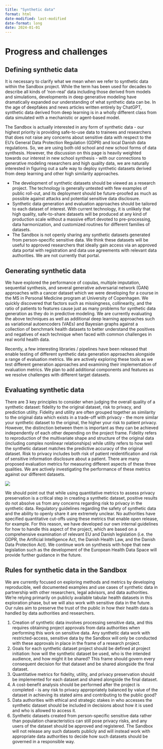 ```yaml
---
title: "Synthetic data"
format: html
date-modified: last-modified
date-format: long
date: 2024-01-01
---
```


# Progress and challenges


## Defining synthetic data
It is necessary to clarify what we mean when we refer to synthetic data within the Sandbox project. While the term has been used for decades to describe all kinds of 'non-real' data including those derived from models and simulations, developments in deep generative modeling have dramatically expanded our understanding of what synthetic data can be. In the age of deepfakes and news articles written entirely by ChatGPT, synthetic data derived from deep learning is in a wholly different class from data simulated with a mechanistic or agent-based model.

The Sandbox is actually interested in any form of synthetic data - our highest priority is providing safe-to-use data to trainees and researchers that does not raise any concerns about sensitive data with respect to the EU's General Data Protection Regulation (GDPR) and local Danish data regulations. So, we are using both old school and new school forms of data synthesis. However, the discussion on this page is heavily weighted towards our interest in new school synthesis - with our connections to generative modeling researchers and high quality data, we are naturally interested in figuring out a safe way to deploy synthetic datasets derived from deep learning and other high similarity approaches.

:::{.callout-note title="The TLDR for synthetic data in the Sandbox"}
- The development of synthetic datasets should be viewed as a research project. The technology is generally untested with few examples of public roll-out, and its deployment should be future-proofed as much as possible against attacks and potential sensitive data disclosure.
- Synthetic data generation and evaluation approaches should be tailored     to each dataset of interest. With current technology, it is unlikely that high quality, safe-to-share datasets will be produced at any kind of production scale without a massive effort devoted to pre-processing, data harmonization, and customized routines for different families of datasets.
- The Sandbox is not openly sharing any synthetic datasets generated from person-specific sensitive data. We think these datasets will be useful to approved researchers that ideally gain access via an approved data portal with registration and data use agreements with relevant data authorities. We are not currently that portal.
:::

## Generating synthetic data

We have explored the performance of copulas, multiple imputation, sequential synthesis, and several generative adversarial network (GAN) approaches with a cancer dataset which we were developing for a course in the MS in Personal Medicine program at University of Copenhagen. We quickly discovered that factors such as missingness, collinearity, and the ratio of patients to features cause just as many problems for synthetic data generation as they do in predictive modeling. We are currently evaluating the above techniques as well as additional deep learning approaches such as variational autoencoders (VAEs) and Bayesian graphs against a collection of benchmark health datasets to better understand the positives and negatives of each technique when faced with common challenges in real world health data.

Recently, a few interesting libraries / pipelines have been released that enable testing of different synthetic data generation approaches alongside a range of evaluation metrics. We are actively exploring these tools as we test different generation approaches and examining their implementation of evaluation metrics. We plan to add additional components and features as we resolve challenges with different target datasets.
  
## Evaluating synthetic data

There are 3 key principles to consider when judging the overall quality of a synthetic dataset: fidelity to the original dataset, risk to privacy, and prediction utility. Fidelity and utility are often grouped together as similarity to the original data which exists in a trade-off with privacy - the more similar your synthetic dataset to the original, the higher your risk to patient privacy. However, the distinction between them is important as they can be achieved independently of each other depending on the project frame. Fidelity refers to reproduction of the multivariate shape and structure of the original data (including complex nonlinear relationships) while utility refers to how well the synthetic dataset matches the predictive accuracy of the original dataset. Risk to privacy includes both risk of patient reidentification and risk of sensitive information disclosure about a patient. There are many proposed evaluation metrics for measuring different aspects of these three qualities. We are actively investigating the performance of these metrics against our different datasets.


![](../images/SynthDataQualities.png)


We should point out that while using quantitative metrics to assess privacy preservation is a critical step in creating a synthetic dataset, positive results do not absolve us from any concerns regarding risk to privacy in the synthetic data. Regulatory guidelines regarding the safety of synthetic data and the ability to openly share it are extremely unclear. No authorities have specified quantitative cut-offs using these metrics that enable open release, for example. For this reason, we have developed our own internal guidelines for how to handle this aspect of the project, which are based on a comprehensive examination of relevant EU and Danish legislation (i.e. the GDPR, the Artificial Intelligence Act, the Danish Health Law, and the Danish Data Protection Act). We continue work on synthesis with hope that new legislation such as the development of the European Health Data Space will provide further guidance in the future.   

## Rules for synthetic data in the Sandbox  

We are currently focused on exploring methods and metrics by developing reproducible, well documented examples and use cases of synthetic data in partnership with other researchers, legal advisors, and data authorities. We're relying primarily on publicly available tabular health datasets in this exploration phase, but we will also work with sensitive data in the future.  Our rules aim to preserve the trust of the public in how their health data is handled by data authorities and researchers. 

:::{.callout-tip title="Sandbox Rules for Synthetic Data"}
1. Creation of synthetic data involves processing sensitive data, and this requires obtaining project approvals from data authorities when performing this work on sensitive data. Any synthetic data work with restricted-access, sensitive data by the Sandbox will only be conducted with these approvals in place in the frame of a research project.
2. Goals for each synthetic dataset project should be defined at project initiation: how will the synthetic dataset be used, who is the intended audience, and how might it be shared? This frame should govern every consequent decision for that dataset and be shared alongside the final dataset.
3. Quantitative metrics for fidelity, utility, and privacy preservation should be implemented for each dataset and shared alongside the final dataset.
4. A cost-benefit analysis should be performed after the project is completed - is any risk to privacy appropriately balanced by value of the dataset in achieving its stated aims and contributing to the public good?
5. Data authorities with ethical and strategic stakes in who accesses the synthetic dataset should be included in decisions about how it is used and who is allowed to access it. 
6. Synthetic datasets created from person-specific sensitive data rather than population characteristics can still pose privacy risks, and any users of the dataset should be approved and registered. The Sandbox will not release any such datasets publicly and will instead work with appropriate data authorities to decide how such datasets should be governed in a responsible way. 
:::
